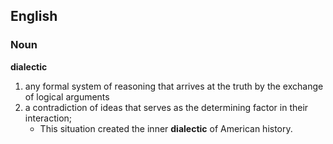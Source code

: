 == English ==
=== Noun ===
'''dialectic'''
# any formal system of reasoning that arrives at the truth by the exchange of logical arguments
# a contradiction of ideas that serves as the determining factor in their interaction; 
#* This situation created the inner '''dialectic''' of American history.